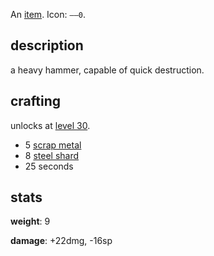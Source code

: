 An [[items|item]]. Icon: <code><nowiki>––0</nowiki></code>.

== description ==

a heavy hammer, capable of quick destruction.

== crafting ==

unlocks at [[level 30]].

* 5 [[scrap metal]]
* 8 [[steel shard]]
* 25 seconds

== stats ==

'''weight''': 9

'''damage''': +22dmg, -16sp